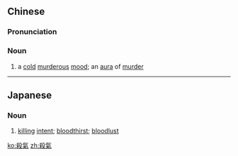 {{also|杀气}}
==Chinese==
{{zh-forms|s=杀气}}

===Pronunciation===
{{zh-pron
|m=shāqì
|c=saat3 hei3
|mn=sat-khì
|cat=n
}}

===Noun===
{{zh-noun}}

# {{lb|zh|literary}} a [[cold]] [[murderous]] [[mood]]; an [[aura]] of [[murder]]

----

==Japanese==
{{ja-kanjitab|さつ|k1=さっ|き|yomi=o}}

===Noun===
{{ja-noun|さっき|shin=殺気}}

# [[killing]] [[intent]]; [[bloodthirst]]; [[bloodlust]]

[[ko:殺氣]]
[[zh:殺氣]]